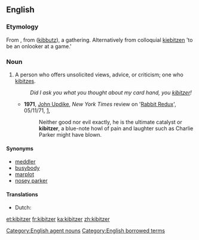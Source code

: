 ==English==

===Etymology===
From {{etyl|yi}}, from {{etyl|he}} {{Hebr|[[קיבוץ]]}} ([[kibbutz]]), a gathering. Alternatively from colloquial {{etyl|de}} [[kiebitzen]] 'to be an onlooker at a game.'

===Noun===
{{en-noun}}

# A person who offers unsolicited views, advice, or criticism; one who [[kibitz]]es.
#: ''Did I ask you what you thought about my card hand, you [[kibitzer]]!''
#* '''1971''', [[w:John Updike|John Updike]], ''New York Times'' review on '[[w:Rabbit Redux|Rabbit Redux]]', 05/11/71, [http://www.nytimes.com/1971/11/05/books/updike-rabbit.html],
#*: Neither good nor evil exactly, he is the ultimate catalyst or '''kibitzer''', a blue-note howl of pain and laughter such as Charlie Parker might have blown.

====Synonyms====
* [[meddler]]
* [[busybody]]
* [[marplot]]
* [[nosey parker]]

====Translations====
{{trans-top|meddlesome person who tells others what to do}}
* Dutch: {{t-SOP|nl|[[bazig]] [[persoon]]|n}}
{{trans-mid}}
{{trans-bottom}}

[[Category:English agent nouns]]
[[Category:English borrowed terms]]

[[et:kibitzer]]
[[fr:kibitzer]]
[[ka:kibitzer]]
[[zh:kibitzer]]